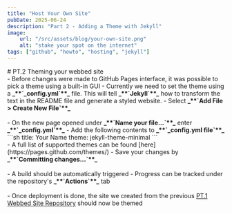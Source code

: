 ```yaml
---
title: "Host Your Own Site"
pubDate: 2025-06-24
description: "Part 2 - Adding a Theme with Jekyll"
image:
    url: "/src/assets/blog/your-own-site.png"
    alt: "stake your spot on the internet"
tags: ["github", "howto", "hosting", "jekyll"]
---
```


<BlogLayout
    title={frontmatter.title}
    description={frontmatter.description}
    image={frontmatter.image.url}
    alt={frontmatter.image.alt}
    date={(frontmatter.pubDate).toString().slice(0,10)}
    tags={frontmatter.tags}>

<span>
# PT.2 Theming your webbed site
<br/>
- Before changes were made to GitHub Pages interface, it was possible to pick a theme using a built-in GUI
- Currently we need to set the theme using a <b class="text-sm">_**`_config.yml`**_</b> file. This will tell <b class="text-sm">_**`Jekyll`**_</b> how to transform the text in the README file and generate a styled website.
- Select <b class="text-sm">_**`Add File > Create New File`**_</b>
<br/>
<ImageView image = "/src/assets/blog/github/github-add-file.png" altText="Create a new File"></ImageView>
<br/>
- On the new page opened under <b class="text-sm">_**`Name your file...`**_</b> enter <b class="text-sm">_**`_config.yml`**_</b>
- Add the following contents to <b class="text-sm">_**`_config.yml file`**_</b>
<br/>
```sh
title: Your Name
theme: jekyll-theme-minimal
```
<br/>
- A full list of supported themes can be found [here](https://pages.github.com/themes/)
- Save your changes by <b class="text-sm">_**`Committing changes...`**_</b>
<br/>
<ImageView image = "/src/assets/blog/github/github-config-yaml.png" altText="_config.yml file"></ImageView>
<br/>
- A build should be automatically triggered
- Progress can be tracked under the repository's <b class="text-sm">_**`Actions`**_</b> tab
<br/>
<ImageView image = "/src/assets/blog/github/github-actions-tab.png" altText="GitHub Actions tab"></ImageView>
<br/>
- Once deployment is done, the site we created from the previous <a href="https://alexmbugua.me/blog/2025-06-23-host-your-own-site/" aria-label="Visit the blog page" target="_blank" rel="noopener noreferrer">PT.1 Webbed Site Repository</a> should now be themed
</span>
</BlogLayout>

